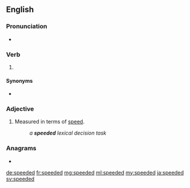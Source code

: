 ==English==

===Pronunciation===
* {{IPA|/ˈspiːdəd/|lang=en}}

===Verb===
{{head|en|verb form}}

# {{lb|en|British}} {{en-past of|speed}}

====Synonyms====
* {{sense|simple past tense and past participle of speed}} {{l|en|sped}} {{qualifier|US}}

===Adjective===
{{en-adj|-}}

# {{lb|en|of a [[test]]}} Measured in terms of [[speed]].
#: ''a '''speeded''' lexical decision task''

===Anagrams===
* {{l|en|despeed}}

[[de:speeded]]
[[fr:speeded]]
[[mg:speeded]]
[[ml:speeded]]
[[my:speeded]]
[[ja:speeded]]
[[sv:speeded]]
